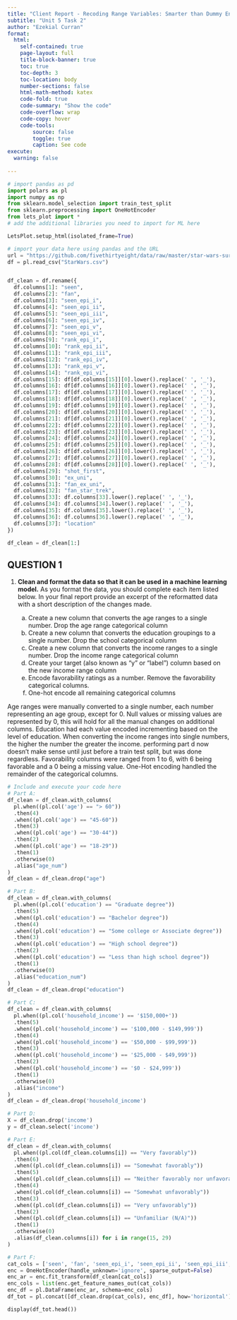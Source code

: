 ```yaml
---
title: "Client Report - Recoding Range Variables: Smarter than Dummy Encoding"
subtitle: "Unit 5 Task 2"
author: "Ezekial Curran"
format:
  html:
    self-contained: true
    page-layout: full
    title-block-banner: true
    toc: true
    toc-depth: 3
    toc-location: body
    number-sections: false
    html-math-method: katex
    code-fold: true
    code-summary: "Show the code"
    code-overflow: wrap
    code-copy: hover
    code-tools:
        source: false
        toggle: true
        caption: See code
execute: 
  warning: false
    
---
```


```python
# import pandas as pd
import polars as pl
import numpy as np
from sklearn.model_selection import train_test_split
from sklearn.preprocessing import OneHotEncoder
from lets_plot import *
# add the additional libraries you need to import for ML here

LetsPlot.setup_html(isolated_frame=True)
```


```python
# import your data here using pandas and the URL
url = "https://github.com/fivethirtyeight/data/raw/master/star-wars-survey/StarWars.csv"
df = pl.read_csv("StarWars.csv")


df_clean = df.rename({
  df.columns[1]: "seen",
  df.columns[2]: "fan",
  df.columns[3]: "seen_epi_i",
  df.columns[4]: "seen_epi_ii",
  df.columns[5]: "seen_epi_iii",
  df.columns[6]: "seen_epi_iv",
  df.columns[7]: "seen_epi_v",
  df.columns[8]: "seen_epi_vi",
  df.columns[9]: "rank_epi_i",
  df.columns[10]: "rank_epi_ii",
  df.columns[11]: "rank_epi_iii",
  df.columns[12]: "rank_epi_iv",
  df.columns[13]: "rank_epi_v",
  df.columns[14]: "rank_epi_vi",
  df.columns[15]: df[df.columns[15]][0].lower().replace(' ', '_'),
  df.columns[16]: df[df.columns[16]][0].lower().replace(' ', '_'),
  df.columns[17]: df[df.columns[17]][0].lower().replace(' ', '_'),
  df.columns[18]: df[df.columns[18]][0].lower().replace(' ', '_'),
  df.columns[19]: df[df.columns[19]][0].lower().replace(' ', '_'),
  df.columns[20]: df[df.columns[20]][0].lower().replace(' ', '_'),
  df.columns[21]: df[df.columns[21]][0].lower().replace(' ', '_'),
  df.columns[22]: df[df.columns[22]][0].lower().replace(' ', '_'),
  df.columns[23]: df[df.columns[23]][0].lower().replace(' ', '_'),
  df.columns[24]: df[df.columns[24]][0].lower().replace(' ', '_'),
  df.columns[25]: df[df.columns[25]][0].lower().replace(' ', '_'),
  df.columns[26]: df[df.columns[26]][0].lower().replace(' ', '_'),
  df.columns[27]: df[df.columns[27]][0].lower().replace(' ', '_'),
  df.columns[28]: df[df.columns[28]][0].lower().replace(' ', '_'),
  df.columns[29]: "shot_first",
  df.columns[30]: "ex_uni",
  df.columns[31]: "fan_ex_uni",
  df.columns[32]: "fan_star_trek",
  df.columns[33]: df.columns[33].lower().replace(' ', '_'),
  df.columns[34]: df.columns[34].lower().replace(' ', '_'),
  df.columns[35]: df.columns[35].lower().replace(' ', '_'),
  df.columns[36]: df.columns[36].lower().replace(' ', '_'),
  df.columns[37]: "location"
})

df_clean = df_clean[1:]
```

## QUESTION 1

1. __Clean and format the data so that it can be used in a machine learning model.__ As you format the data, you should complete each item listed below. In your final report provide an excerpt of the reformatted data with a short description of the changes made.  

    a. Create a new column that converts the age ranges to a single number. Drop the age range categorical column  
    b. Create a new column that converts the education groupings to a single number. Drop the school categorical column  
    c. Create a new column that converts the income ranges to a single number. Drop the income range categorical column  
    d. Create your target (also known as “y” or “label”) column based on the new income range column  
    e. Encode favorability ratings as a number. Remove the favorability categorical columns.
    f. One-hot encode all remaining categorical columns

Age ranges were manually converted to a single number, each number representing an age group, except for 0. Null values or missing values are represented by 0, this will hold for all the manual changes on additional columns. Education had each value encoded incrementing based on the level of education. When converting the income ranges into single numbers, the higher the number the greater the income. performing part d now doesn't make sense until just before a train test split, but was done regardless. Favorability columns were ranged from 1 to 6, with 6 being favorable and a 0 being a missing value. One-Hot encoding handled the remainder of the categorical columns.

```python
# Include and execute your code here
# Part A:
df_clean = df_clean.with_columns(
  pl.when((pl.col('age') == "> 60"))
  .then(4)
  .when((pl.col('age') == "45-60"))
  .then(3)
  .when((pl.col('age') == "30-44"))
  .then(2)
  .when((pl.col('age') == "18-29"))
  .then(1)
  .otherwise(0)
  .alias("age_num")
)
df_clean = df_clean.drop("age")

# Part B:
df_clean = df_clean.with_columns(
  pl.when((pl.col('education') == "Graduate degree"))
  .then(5)
  .when((pl.col('education') == "Bachelor degree"))
  .then(4)
  .when((pl.col('education') == "Some college or Associate degree"))
  .then(3)
  .when((pl.col('education') == "High school degree"))
  .then(2)
  .when((pl.col('education') == "Less than high school degree"))
  .then(1)
  .otherwise(0)
  .alias("education_num")
)
df_clean = df_clean.drop("education")

# Part C:
df_clean = df_clean.with_columns(
  pl.when((pl.col('household_income') == '$150,000+'))
  .then(5)
  .when((pl.col('household_income') == '$100,000 - $149,999'))
  .then(4)
  .when((pl.col('household_income') == '$50,000 - $99,999'))
  .then(3)
  .when((pl.col('household_income') == '$25,000 - $49,999'))
  .then(2)
  .when((pl.col('household_income') == '$0 - $24,999'))
  .then(1)
  .otherwise(0)
  .alias("income")
)
df_clean = df_clean.drop('household_income')

# Part D:
X = df_clean.drop('income')
y = df_clean.select('income')

# Part E:
df_clean = df_clean.with_columns(
  pl.when((pl.col(df_clean.columns[i]) == "Very favorably"))
  .then(6)
  .when((pl.col(df_clean.columns[i]) == "Somewhat favorably"))
  .then(5)
  .when((pl.col(df_clean.columns[i]) == "Neither favorably nor unfavorably (neutral)"))
  .then(4)
  .when((pl.col(df_clean.columns[i]) == "Somewhat unfavorably"))
  .then(3)
  .when((pl.col(df_clean.columns[i]) == "Very unfavorably"))
  .then(2)
  .when((pl.col(df_clean.columns[i]) == "Unfamiliar (N/A)"))
  .then(1)
  .otherwise(0)
  .alias(df_clean.columns[i]) for i in range(15, 29)
)

# Part F:
cat_cols = ['seen', 'fan', 'seen_epi_i', 'seen_epi_ii', 'seen_epi_iii', 'seen_epi_iv', 'seen_epi_v', 'seen_epi_vi', 'shot_first', 'ex_uni', 'fan_ex_uni', 'fan_star_trek', 'gender', 'location']
enc = OneHotEncoder(handle_unknown='ignore', sparse_output=False)
enc_ar = enc.fit_transform(df_clean[cat_cols])
enc_cols = list(enc.get_feature_names_out(cat_cols))
enc_df = pl.DataFrame(enc_ar, schema=enc_cols)
df_tot = pl.concat([df_clean.drop(cat_cols), enc_df], how='horizontal')

display(df_tot.head())
```

